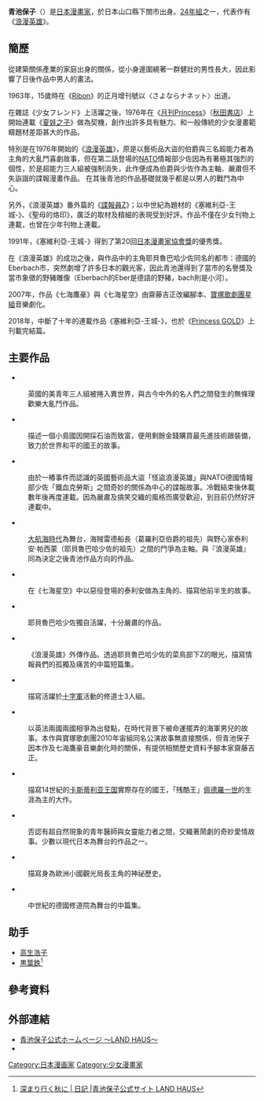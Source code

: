 {{Infobox Comics creator
|名稱= 青池保子
|image = 
|english= Yasuko Aoike
|本名= 
|japanese= 青池 保子
|kana= あおいけ やすこ
|romaji= Aoike Yasuko
|出生日期= {{Birth date and age|1948|7|24}}
|出生地點= [[山口縣|山口縣]][[下关市|下关市]]
|逝世日期= 
|逝世地點= 
|國籍= {{JPN}}
|職業= [[漫畫家|漫畫家]]
|類型= [[少女漫畫|少女漫畫]]
|活動開始= 1963年
|活動結束= 至今
|筆名= 
|代表作= 《[[夏娃之子|夏娃之子]]》<br>《[[浪漫英雄|浪漫英雄]]》
|獲得獎項= 第20回[[日本漫畫家協會獎|日本漫畫家協會獎]]優秀獎<br />（1991年《塞維利亞-王城-》）
}}
{{japanese|japanese=青池 保子|kana=あおいけ やすこ|romaji=Aoike Yasuko}}

'''青池保子'''（{{bd|1948年|7月24日}}）是[[日本漫畫家|日本漫畫家]]，於日本山口縣下關市出身。[[24年組|24年組]]之一，代表作有《[[浪漫英雄|浪漫英雄]]》。

== 簡歷 ==
從建築關係產業的家庭出身的關係，從小身邊圍繞著一群健壯的男性長大，因此影響了日後作品中男人的畫法。

1963年，15歲時在《[[Ribon|Ribon]]》的正月增刊號以〈さよならナネット〉出道。

在雜誌《少女フレンド》上活躍之後，1976年在《[[月刊Princess|月刊Princess]]》（[[秋田書店|秋田書店]]）上開始連載《[[夏娃之子|夏娃之子]]》做為契機，創作出許多具有魅力、和一般傳統的少女漫畫範疇題材差距甚大的作品。

特別是在1976年開始的《[[浪漫英雄|浪漫英雄]]》，原是以藝術品大盜的伯爵與三名超能力者為主角的大亂鬥喜劇故事，但在第二話登場的[[北大西洋公約組織|NATO]]情報部少佐因為有著極其強烈的個性，於是超能力三人組被強制消失，此作便成為伯爵與少佐作為主軸、嚴肅但不失詼諧的諜報漫畫作品。
在其後青池的作品基礎就幾乎都是以男人的戰鬥為中心。

另外，《浪漫英雄》番外篇的《[[諜報員Z|諜報員Z]]》；以中世紀為題材的《塞維利亞-王城-》、《聖母的烙印》，廣泛的取材及精細的表現受到好評。作品不僅在少女刊物上連載，也曾在少年刊物上連載。

1991年，《塞維利亞-王城-》得到了第20回[[日本漫畫家協會獎|日本漫畫家協會獎]]的優秀獎。

在《浪漫英雄》的成功之後，與作品中的主角耶貝魯巴哈少佐同名的都市：德國的Eberbach市，突然劇增了許多日本的觀光客，因此青池還得到了當市的名譽獎及當市象徵的野豬雕像（Eberbach的Eber是德語的野豬，bach則是小河）。

2007年，作品《七海鷹豪》與《七海星空》由齋藤吉正改編腳本、[[寶塚歌劇團|寶塚歌劇團]][[星組|星組]]音樂劇化。

2018年，中斷了十年的連載作品《塞維利亞-王城-》，也於《[[Princess_GOLD|Princess GOLD]]》上刊載完結篇。

== 主要作品 ==
* {{nihongo|[[夏娃之子|夏娃之子]]|イブの息子たち}}
: 英國的美青年三人組被捲入異世界，與古今中外的名人們之間發生的無條理歡樂大亂鬥作品。
* {{nihongo|[[NAVY|NAVY]]|アイビーNAVY}}
: 描述一個小島國因開採石油而致富，便用剩餘金錢購買最先進技術跟裝備，致力於世界和平的國王的故事。
* {{nihongo|[[浪漫英雄|浪漫英雄]]|エロイカより愛をこめて}}
: 由於一樁事件而認識的英國藝術品大盜「怪盜浪漫英雄」與NATO德國情報部少佐「鐵血克勞斯」之間奇妙的關係為中心的諜報故事。冷戰結束後休載數年後再度連載。因為嚴肅及搞笑交織的風格而廣受歡迎，到目前仍然好評連載中。
* {{nihongo|[[七海星空|七海星空]]|七つの海七つの空}}
: [[大航海時代|大航海時代]]為舞台，海賊雷德船長（葛羅利亞伯爵的祖先）與野心家泰利安‧帕西蒙（耶貝魯巴哈少佐的祖先）之間的鬥爭為主軸。與『浪漫英雄』同為決定之後青池作品方向的作品。
* {{nihongo|[[七海鷹豪|七海鷹豪]]|エル・アルコン-鷹-}}
: 在《七海星空》中以惡役登場的泰利安做為主角的、描寫他前半生的故事。
* {{nihongo|[[魔彈射手_(漫畫)|魔彈射手]]|魔弾の射手}}
: 耶貝魯巴哈少佐獨自活躍，十分嚴肅的作品。
* {{nihongo|[[諜報員Z|諜報員Z]]|Z -ツェット-}}
:《浪漫英雄》外傳作品。透過耶貝魯巴哈少佐的菜鳥部下Z的眼光，描寫情報員們的孤獨及痛苦的中篇短篇集。
* {{nihongo|薩拉丁之日|サラディンの日}}
: 描寫活躍於[[十字軍|十字軍]]活動的修道士3人組。
* {{nihongo|特拉法加海戰|トラファルガー}}
: 以英法兩國兩國相爭為出發點，在時代背景下被命運擺弄的海軍男兒的故事。本作與寶塚歌劇團2010年宙組同名公演故事無直接關係，但青池保子因本作及七海鷹豪音樂劇化時的關係，有提供相關歷史資料予腳本家齋藤吉正。
* {{nihongo|塞維利亞-王城-|アルカサル-王城-}}
: 描寫14世紀的[[卡斯蒂利亚王国|卡斯蒂利亚王国]]實際存在的國王，「残酷王」[[佩德羅一世_(卡斯提爾)|佩德羅一世]]的生涯為主的大作。
* {{nihongo|緋色的誘惑|緋色の誘惑}}
: 否認有超自然現象的青年醫師與女靈能力者之間，交織著鬧劇的奇妙愛情故事。少數以現代日本為舞台的作品之一。
* {{nihongo|風箏騎士|ドラッヘンの騎士}}
: 描寫身為歐洲小國觀光局長主角的神祕歷史。
* {{nihongo|聖母的烙印|修道士ファルコ}}
: 中世紀的德國修道院為舞台的中篇集。

== 助手 ==
* [[高生浩子|高生浩子]]
* [[黒葉鉄|黒葉鉄]]<ref>[http://www.aoikeyasuko.com/diary/entry-415.html/2012/10/ 深まり行く秋に | 日記 |青池保子公式サイト LAND HAUS]</ref>

== 參考資料 ==
{{Reflist}}

== 外部連結 ==
* [http://www.aoikeyasuko.com/ 青池保子公式ホームページ ～LAND HAUS～]
* {{Wayback|url=http://homepage3.nifty.com/sachlichkeit/ |title=エーベルバッハ少佐親衛隊Sachlichkeit |date=20040905074431}}

{{Authority control}}
{{DEFAULTSORT:Aoike Yasuko}}
[[Category:日本漫画家|Category:日本漫画家]]
[[Category:少女漫畫家|Category:少女漫畫家]]